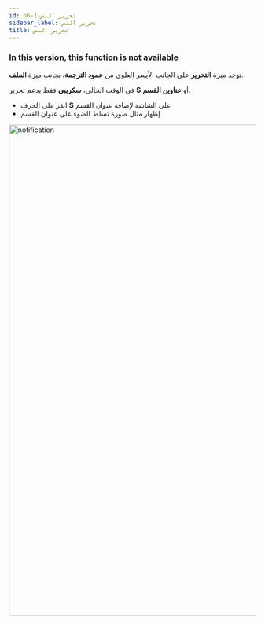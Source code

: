 ```yaml
---
id: p6-1-تحرير النص
sidebar_label: تحرير النص
title: تحرير النص
---
```


<h3> In this version, this function is not available </h3>

توجد ميزة **التحرير** على الجانب الأيسر العلوي من **عمود الترجمة،** بجانب ميزة **الملف**.

في الوقت الحالي، **سكريبي** فقط يدعم تحرير **S** أو **عناوين القسم**.

- انقر على الحرف **S** على الشاشة لإضافة عنوان القسم
- إظهار مثال صورة تسلط الضوء على عنوان القسم

<img src="/assets/edit.png"  width="1000px" alt="notification"/>
